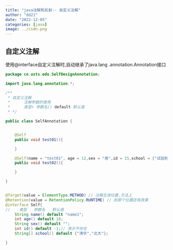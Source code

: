 ```yaml
---
title: "java注解和反射-- 自定义注解"
author: "dd21"
date: "2022-12-05" 
categories: [java]
image: ../csdn.png
---
```



## 自定义注解
使用@interface自定义注解时,自动继承了java.lang .annotation.Annotation接口

```java
package cn.usts.edu.SelfDesignAnnotation;

import java.lang.annotation.*;

/**
 * 自定义注解
 *      注解参数的使用
 *      类型+ 参数名() default 默认值
 * */

public class SelfAnnotation {


    @Self
    public void test01(){

    }

    @Self(name = "test01", age = 12,sex = "男",id = 15,school = {"试验附中"})
    public void test02(){

    }

}


@Target(value = ElementType.METHOD) // 注解生效位置,方法上
@Retention(value = RetentionPolicy.RUNTIME) // 到那个位置还有效果
@interface Self{
//    类型   参数名   默认值
    String name() default "name1";
    int age() default 18;
    String sex() default "";
    int id() default -1;// 表示不存在
    String[] school() default {"清华","北大"};

}

```

